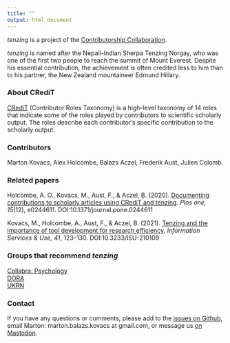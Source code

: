 ```yaml
---
title: ""
output: html_document
---
```


<i>tenzing</i> is a project of the <a href="https://contributorshipcollaboration.github.io/" class="link" target='_blank'>Contributorship Collaboration</a>.

_tenzing_ is named after the Nepali-Indian Sherpa Tenzing Norgay, who was one of the first two people to reach the summit of Mount Everest. Despite his essential contribution, the achievement is often credited less to him than to his partner, the New Zealand mountaineer Edmund Hillary.

### About CRediT

<a href="http://credit.niso.org/" class="link" target='_blank'>CRediT</a> (Contributor Roles Taxonomy) is a high-level taxonomy of 14 roles that indicate some of the roles played by contributors to scientific scholarly output. The roles describe each contributor’s specific contribution to the scholarly output.

### Contributors

Marton Kovacs, Alex Holcombe, Balazs Aczel, Frederik Aust, Julien Colomb.

### Related papers

Holcombe, A. O., Kovacs, M., Aust, F., & Aczel, B. (2020). <a href="https://doi.org/10.1371/journal.pone.0244611" class="link" target='_blank'>Documenting contributions to scholarly articles using CRediT and tenzing</a>. *Plos one, 15*(12), e0244611. DOI:10.1371/journal.pone.0244611

Kovacs, M., Holcombe, A., Aust, F., & Aczel, B. (2021). <a href="https://doi.org/10.3233/ISU-210109" class="link" target='_blank'>Tenzing and the importance of tool development for research efficiency</a>. *Information Services & Use, 41*, 123–130. DOI:10.3233/ISU-210109

### Groups that recommend <i>tenzing</i>

<a href="https://www.collabra.org/" class="link" target='_blank'>Collabra: Psychology</a>
<br>
<a href="https://sfdora.org/resource-library/?_resource_type=tools" class="link" target='_blank'>DORA</a>
<br>
<a href="https://ukrn.org" class="link" target='_blank'>UKRN</a>

### Contact

If you have any questions or comments, please add to the <a href="https://github.com/marton-balazs-kovacs/tenzing" class="link" target='_blank'>issues on Github</a>, email Marton: marton.balazs.kovacs at gmail.com, or message us <a href="https://neuromatch.social/@tenzingContrib" class="link" target="_blank">on Mastodon</a>.